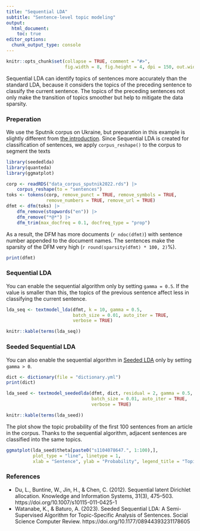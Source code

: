```yaml
---
title: "Sequential LDA"
subtitle: "Sentence-level topic modeling"
output: 
  html_document:
    toc: true
editor_options: 
  chunk_output_type: console
---
```


```r
knitr::opts_chunk$set(collapse = TRUE, comment = "#>", 
                      fig.width = 8, fig.height = 4, dpi = 150, out.width = 760)
```

Sequential LDA can identify topics of sentences more accurately than the standard LDA, because it considers the topics of the preceding sentence to classify the current sentence. The topics of the preceding sentences not only make the transition of topics smoother but help to mitigate the data sparsity.

### Preperation

We use the Sputnik corpus on Ukraine, but preparation in this example is slightly different from [the introduction](basic.html). Since Sequential LDA is created for classification of sentences, we apply `corpus_reshape()` to the corpus to segment the texts 

```r
library(seededlda)
library(quanteda)
library(ggmatplot)

corp <- readRDS("data_corpus_sputnik2022.rds") |>
    corpus_reshape(to = "sentences")
toks <- tokens(corp, remove_punct = TRUE, remove_symbols = TRUE, 
               remove_numbers = TRUE, remove_url = TRUE)
dfmt <- dfm(toks) |> 
    dfm_remove(stopwords("en")) |>
    dfm_remove("*@*") |>
    dfm_trim(max_docfreq = 0.1, docfreq_type = "prop")
```

As a result, the DFM has more documents (`r ndoc(dfmt)`) with sentence number appended to the document names. The sentences make the sparsity of the DFM very high (`r round(sparsity(dfmt) * 100, 2)`%).

```r
print(dfmt)
```

### Sequential LDA

You can enable the sequential algorithm only by setting `gamma = 0.5`. If the value is smaller than this, the topics of the previous sentence affect less in classifying the current sentence.

```r
lda_seq <- textmodel_lda(dfmt, k = 10, gamma = 0.5, 
                         batch_size = 0.01, auto_iter = TRUE,
                         verbose = TRUE)
```

```r
knitr::kable(terms(lda_seq))
```

### Seeded Sequential LDA

You can also enable the sequential algorithm in [Seeded LDA](seeded.html) only by setting `gamma > 0`.

```r
dict <- dictionary(file = "dictionary.yml")
print(dict)
```

```r
lda_seed <- textmodel_seededlda(dfmt, dict, residual = 2, gamma = 0.5, 
                                batch_size = 0.01, auto_iter = TRUE,
                                verbose = TRUE)
```

```r
knitr::kable(terms(lda_seed))
```

The plot show the topic probability of the first 100 sentences from an article in the corpus. Thanks to the sequential algorithm, adjacent sentences are classified into the same topics.

```r
ggmatplot(lda_seed$theta[paste0("s1104078647.", 1:100),], 
          plot_type = "line", linetype = 1, 
          xlab = "Sentence", ylab = "Probability", legend_title = "Topic")
```


### References

- Du, L., Buntine, W., Jin, H., & Chen, C. (2012). Sequential latent Dirichlet allocation. Knowledge and Information Systems, 31(3), 475–503. https://doi.org/10.1007/s10115-011-0425-1
- Watanabe, K., & Baturo, A. (2023). Seeded Sequential LDA: A Semi-Supervised Algorithm for Topic-Specific Analysis of Sentences. Social Science Computer Review. https://doi.org/10.1177/08944393231178605


